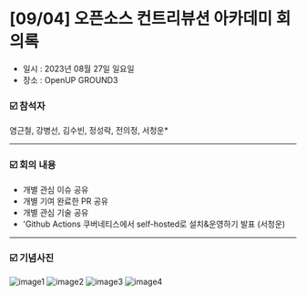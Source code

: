 # [09/04] 오픈소스 컨트리뷰션 아카데미 회의록

- 일시 : 2023년 08월 27일 일요일
- 장소 : OpenUP GROUND3

### ☑️  참석자

염근철, 강병선, 김수빈, 정성락, 전의정, 서청운*    

---

### ☑️  회의 내용

- 개별 관심 이슈 공유
- 개별 기여 완료한 PR 공유
- 개별 관심 기술 공유
- 'Github Actions 쿠버네티스에서 self-hosted로 설치&운영하기 발표 (서청운)

---

### ☑️  기념사진

![image1](./images/230904_1.jpg)
![image2](./images/230904_2.jpg)
![image3](./images/230904_3.jpg)
![image4](./images/230904_4.jpg)